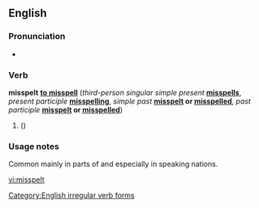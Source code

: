 ==English==

===Pronunciation===
*{{IPA|/'mɪspεlt/}}

===Verb===
<!-- We don't yet have standards for non-lemmata headword lines. -->
'''misspelt'''
'''[[misspell|to misspell]]''' (''third-person singular simple present'' '''[[misspells]]''', ''present participle'' '''[[misspelling]]''', ''simple past'' '''[[misspelt]] or [[misspelled]]''', ''past participle'' '''[[misspelt]] or [[misspelled]]''')

# ({{alternative spelling of|[[misspelled]]}}) {{form of|simple past tense and past participle|misspell}}

===Usage notes===
Common mainly in parts of {{W2|Canada}} and especially in {{W2|Commonwealth English}} speaking nations.

[[Category:English irregular verb forms]]

[[vi:misspelt]]